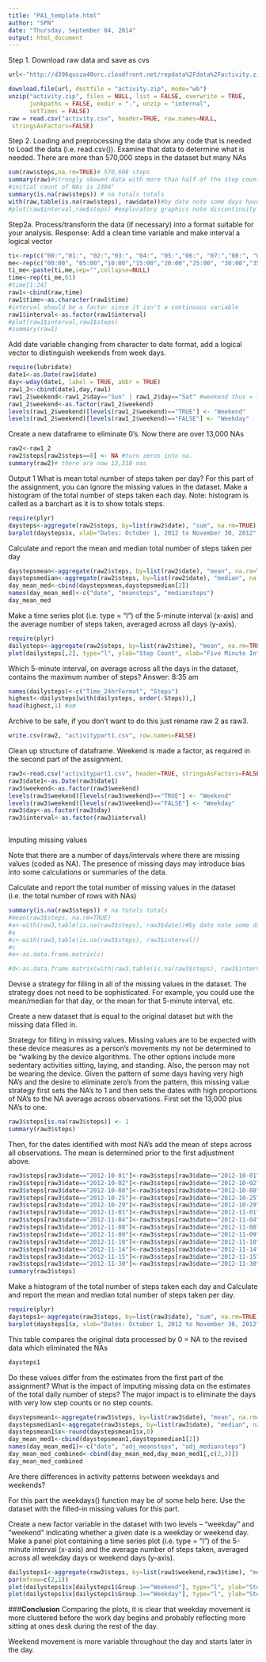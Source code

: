 ```yaml
---
title: "PA1_template.html"
author: "SPN"
date: "Thursday, September 04, 2014"
output: html_document
---
```


Step 1. Download raw data and save as cvs
```r
url<-"http://d396qusza40orc.cloudfront.net/repdata%2Fdata%2Factivity.zip"

download.file(url, destfile = "activity.zip", mode="wb") 
unzip("activity.zip", files = NULL, list = FALSE, overwrite = TRUE,
      junkpaths = FALSE, exdir = ".", unzip = "internal",
      setTimes = FALSE)
raw = read.csv("activity.csv", header=TRUE, row.names=NULL, 
 stringsAsFactors=FALSE)

```

Step 2. Loading and preprocessing the data show any code that is needed to 
Load the data (i.e. read.csv()). Examine that data to determine what is needed.
There are more than 570,000 steps in the dataset but many NAs
```r
sum(raw$steps,na.rm=TRUE)# 570,608 steps
summary(raw)#strongly skewed data with more than half of the step counts zero
#initial count of NAs is 2304"
summary(is.na(raw$steps)) # na totals totals
with(raw,table(is.na(raw$steps), raw$date))#by date note some days have all nas
#plot(raw$interval,raw$steps) #exploratory graphics note discontinuity separating hours.

```

Step2a. Process/transform the data (if necessary) into a format suitable for your analysis.  Response: Add a clean time variable and make interval a logical vector
```r
ti<-rep(c("00:","01:", "02:","03:", "04:", "05:","06:", "07:","08:", "09:", "10:","11:", "12:","13:", "14:", "15:","16:", "17:","18:", "19:","20:","21:", "22:","23:"), each=12)
me<-rep(c("00:00", "05:00","10:00","15:00","20:00","25:00", "30:00","35:00","40:00","45:00","50:00","55:00"), 24)
ti_me<-paste(ti,me,sep="",collapse=NULL)
time<-rep(ti_me,61)
#time[1:24]
raw1<-cbind(raw,time)
raw1$time<-as.character(raw1$time)
#interval should be a factor since it isn't a continuous variable
raw1$interval<-as.factor(raw1$interval)
#plot(raw1$interval,raw1$steps)
#summary(raw1)
```

Add date variable changing from character to date format, add a logical vector to distinguish weekends from week days.
```r
require(lubridate)
date1<-as.Date(raw1$date)
day<-wday(date1, label = TRUE, abbr = TRUE)
raw1_2<-cbind(date1,day,raw1)
raw1_2$weekend<-raw1_2$day=="Sun" | raw1_2$day=="Sat" #weekend thus = TRUE
raw1_2$weekend<-as.factor(raw1_2$weekend)
levels(raw1_2$weekend)[levels(raw1_2$weekend)=="TRUE"] <- "Weekend"
levels(raw1_2$weekend)[levels(raw1_2$weekend)=="FALSE"] <- "Weekday"

```


Create a new dataframe to eliminate 0's.  Now there are over 13,000 NAs
```r
raw2<-raw1_2
raw2$steps[raw2$steps==0] <- NA #turn zeros into na.
summary(raw2)# there are now 13,318 nas
```


Output 1 What is mean total number of steps taken per day? For this part of the assignment, you can ignore the missing values in the dataset. Make a histogram of the total number of steps taken each day. Note: histogram is called as a barchart as it is to show totals steps.

```r
require(plyr)
daysteps<-aggregate(raw2$steps, by=list(raw2$date), "sum", na.rm=TRUE)
barplot(daysteps$x, xlab="Dates: October 1, 2012 to November 30, 2012", ylab="Frequency of Steps", main="Number of Steps Taken Each Day")

```

Calculate and report the mean and median total number of steps taken per day
```r
daystepsmean<-aggregate(raw2$steps, by=list(raw2$date), "mean", na.rm=TRUE)
daystepsmedian<-aggregate(raw2$steps, by=list(raw2$date), "median", na.rm=TRUE)
day_mean_med<-cbind(daystepsmean,daystepsmedian[2])
names(day_mean_med)<-c("date", "meansteps", "mediansteps")
day_mean_med
```

Make a time series plot (i.e. type = "l") of the 5-minute interval (x-axis) and the average number of steps taken, averaged across all days (y-axis). 
```r
require(plyr)
dailysteps<-aggregate(raw2$steps, by=list(raw2$time), "mean", na.rm=TRUE)
plot(dailysteps[,2], type="l", ylab="Step Count", xlab="Five Minute Intervals from 12:00 AM to 11:55 PM", main="Average Number of Steps Taken by Time Interval")

```


Which 5-minute interval, on average across all the days in the dataset, contains the maximum number of steps? Answer: 8:35 am
```r
names(dailysteps)<-c("Time_24hrFormat", "Steps")
highest<-dailysteps[with(dailysteps, order(-Steps)),]
head(highest,1) #am

```
Archive to be safe, if you don't want to do this just rename raw 2 as raw3.
```r
write.csv(raw2, "activitypart1.csv", row.names=FALSE)
```

Clean up structure of dataframe.  Weekend is made a factor, as required in the second part of the assignment.

```r
raw3<-read.csv("activitypart1.csv", header=TRUE, stringsAsFactors=FALSE)
raw3$date1<-as.Date(raw3$date1)
raw3$weekend<-as.factor(raw3$weekend)
levels(raw3$weekend)[levels(raw3$weekend)=="TRUE"] <- "Weekend"
levels(raw3$weekend)[levels(raw3$weekend)=="FALSE"] <- "Weekday"
raw3$day<-as.factor(raw3$day)
raw3$interval<-as.factor(raw3$interval)



```

Imputing missing values

Note that there are a number of days/intervals where there are missing values (coded as NA). The presence of missing days may introduce bias into some calculations or summaries of the data.

Calculate and report the total number of missing values in the dataset (i.e. the total number of rows with NAs)

```r
summary(is.na(raw3$steps)) # na totals totals
#mean(raw3$steps, na.rm=TRUE)
#a<-with(raw3,table(is.na(raw3$steps), raw3$date))#by date note some days have all nas
#a
#c<-with(raw3,table(is.na(raw3$steps), raw3$interval))
#c
#e<-as.data.frame.matrix(c)

#d<-as.data.frame.matrix(with(raw3,table(is.na(raw3$steps), raw3$interval)))

```


Devise a strategy for filling in all of the missing values in the dataset. The strategy does not need to be sophisticated. For example, you could use the mean/median for that day, or the mean for that 5-minute interval, etc.

Create a new dataset that is equal to the original dataset but with the missing data filled in.


Strategy for filling in missing values.  Missing values are to be expected with these device measures as a person's movements my not be determined to be "walking by the device algorithms.  The other options include more sedentary activities sitting, laying, and standing.  Also, the person may not be wearing the device.  Given the pattern of some days having very high NA's and the desire to eliminate zero's from the pattern, this missing value strategy first sets the NA's to 1 and then sets the dates with high proportions of NA's to the NA average across observations.  First set the 13,000 plus NA's to one.
```r
raw3$steps[is.na(raw3$steps)] <- 1
summary(raw3$steps)
```

Then, for the dates identified with most NA's add the mean of steps across all observations.  The mean is determined prior to the first adjustment above.
```r
raw3$steps[raw3$date=="2012-10-01"]<-raw3$steps[raw3$date=="2012-10-01"] +33
raw3$steps[raw3$date=="2012-10-02"]<-raw3$steps[raw3$date=="2012-10-02"] +33
raw3$steps[raw3$date=="2012-10-08"]<-raw3$steps[raw3$date=="2012-10-08"] +33
raw3$steps[raw3$date=="2012-10-25"]<-raw3$steps[raw3$date=="2012-10-25"] +33
raw3$steps[raw3$date=="2012-10-29"]<-raw3$steps[raw3$date=="2012-10-29"] +33
raw3$steps[raw3$date=="2012-11-01"]<-raw3$steps[raw3$date=="2012-11-01"] +33
raw3$steps[raw3$date=="2012-11-04"]<-raw3$steps[raw3$date=="2012-11-04"] +33
raw3$steps[raw3$date=="2012-11-08"]<-raw3$steps[raw3$date=="2012-11-08"] +33
raw3$steps[raw3$date=="2012-11-09"]<-raw3$steps[raw3$date=="2012-11-09"] +33
raw3$steps[raw3$date=="2012-11-10"]<-raw3$steps[raw3$date=="2012-11-10"] +33
raw3$steps[raw3$date=="2012-11-14"]<-raw3$steps[raw3$date=="2012-11-14"] +33
raw3$steps[raw3$date=="2012-11-15"]<-raw3$steps[raw3$date=="2012-11-15"] +33
raw3$steps[raw3$date=="2012-11-30"]<-raw3$steps[raw3$date=="2012-11-30"] +33
summary(raw3$steps)


```

Make a histogram of the total number of steps taken each day and Calculate and report the mean and median total number of steps taken per day. 


```r
require(plyr)
daysteps1<-aggregate(raw3$steps, by=list(raw3$date), "sum", na.rm=TRUE)
barplot(daysteps1$x, xlab="Dates: October 1, 2012 to November 30, 2012", ylab="Frequency of Steps", main="Number of Steps Taken Each Day: \nImputed Activity Data")


```


This table compares the original data processed by 0 = NA to the revised data which eliminated the NAs
```r
daysteps1
```



Do these values differ from the estimates from the first part of the assignment? What is the impact of imputing missing data on the estimates of the total daily number of steps?  The major impact is to eliminate the days with very low step counts or no step counts. 
```r
daystepsmean1<-aggregate(raw3$steps, by=list(raw3$date), "mean", na.rm=TRUE)
daystepsmedian1<-aggregate(raw3$steps, by=list(raw3$date), "median", na.rm=TRUE)
daystepsmean1$x<-round(daystepsmean1$x,0)
day_mean_med1<-cbind(daystepsmean1,daystepsmedian1[2])
names(day_mean_med1)<-c("date", "adj_meansteps", "adj_mediansteps")
day_mean_med_combined<-cbind(day_mean_med,day_mean_med1[,c(2,3)])
day_mean_med_combined
```



Are there differences in activity patterns between weekdays and weekends?

For this part the weekdays() function may be of some help here. Use the dataset with the filled-in missing values for this part.

Create a new factor variable in the dataset with two levels -- "weekday" and "weekend" indicating whether a given date is a weekday or weekend day.
Make a panel plot containing a time series plot (i.e. type = "l") of the 5-minute interval (x-axis) and the average number of steps taken, averaged across all weekday days or weekend days (y-axis). 



```r
dailysteps1<-aggregate(raw3$steps, by=list(raw3$weekend,raw3$time), "mean", na.rm=TRUE)
par(mfrow=c(2,1))
plot(dailysteps1$x[dailysteps1$Group.1=="Weekend"], type="l", ylab="Step Count", xlab="Five Minute Intervals from 12:00 AM to 11:55 PM", main="Average Number of Steps Taken by Time Interval - Weekend")
plot(dailysteps1$x[dailysteps1$Group.1=="Weekday"], type="l", ylab="Step Count", xlab="Five Minute Intervals from 12:00 AM to 11:55 PM - Weekday", main="Average Number of Steps Taken by Time Interval - Weekday")


```


###**Conclusion**
Comparing the plots, it is clear that weekday movement is more clustered before the work day begins and probably reflecting more sitting at ones desk during the rest of the day. 

Weekend movement is more variable throughout the day and starts later in the day. 


